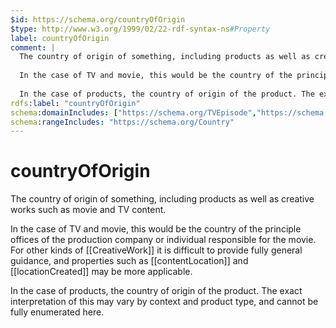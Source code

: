 ```yaml
---
$id: https://schema.org/countryOfOrigin
$type: http://www.w3.org/1999/02/22-rdf-syntax-ns#Property
label: countryOfOrigin
comment: |
  The country of origin of something, including products as well as creative  works such as movie and TV content.
  
  In the case of TV and movie, this would be the country of the principle offices of the production company or individual responsible for the movie. For other kinds of [[CreativeWork]] it is difficult to provide fully general guidance, and properties such as [[contentLocation]] and [[locationCreated]] may be more applicable.
  
  In the case of products, the country of origin of the product. The exact interpretation of this may vary by context and product type, and cannot be fully enumerated here.
rdfs:label: "countryOfOrigin"
schema:domainIncludes: ["https://schema.org/TVEpisode","https://schema.org/CreativeWork","https://schema.org/TVSeason","https://schema.org/Product","https://schema.org/Movie","https://schema.org/TVSeries"]
schema:rangeIncludes: "https://schema.org/Country"
---
```


# countryOfOrigin

The country of origin of something, including products as well as creative  works such as movie and TV content.

In the case of TV and movie, this would be the country of the principle offices of the production company or individual responsible for the movie. For other kinds of [[CreativeWork]] it is difficult to provide fully general guidance, and properties such as [[contentLocation]] and [[locationCreated]] may be more applicable.

In the case of products, the country of origin of the product. The exact interpretation of this may vary by context and product type, and cannot be fully enumerated here.

